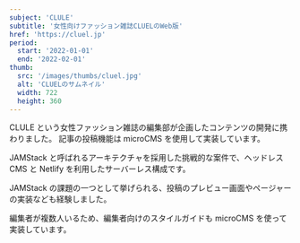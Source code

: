 ```yaml
---
subject: 'CLULE'
subtitle: '女性向けファッション雑誌CLUELのWeb版'
href: 'https://cluel.jp'
period:
  start: '2022-01-01'
  end: '2022-02-01'
thumb:
  src: '/images/thumbs/cluel.jpg'
  alt: 'CLUELのサムネイル'
  width: 722
  height: 360
---
```


CLULE という女性ファッション雑誌の編集部が企画したコンテンツの開発に携わりました。
記事の投稿機能は microCMS を使用して実装しています。

JAMStack と呼ばれるアーキテクチャを採用した挑戦的な案件で、ヘッドレス CMS と Netlify を利用したサーバーレス構成です。

JAMStack の課題の一つとして挙げられる、投稿のプレビュー画面やページャーの実装なども経験しました。

編集者が複数人いるため、編集者向けのスタイルガイドも microCMS を使って実装しています。
